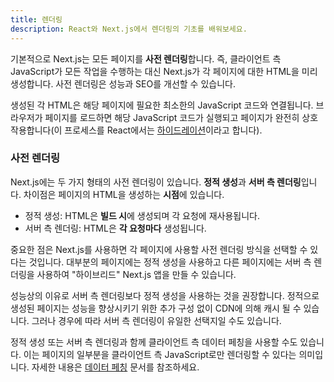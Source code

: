 ```yaml
---
title: 렌더링
description: React와 Next.js에서 렌더링의 기초를 배워보세요.
---
```


기본적으로 Next.js는 모든 페이지를 **사전 렌더링**합니다. 즉, 클라이언트 측 JavaScript가 모든 작업을 수행하는 대신 Next.js가 각 페이지에 대한 HTML을 미리 생성합니다. 사전 렌더링은 성능과 SEO를 개선할 수 있습니다.

생성된 각 HTML은 해당 페이지에 필요한 최소한의 JavaScript 코드와 연결됩니다. 브라우저가 페이지를 로드하면 해당 JavaScript 코드가 실행되고 페이지가 완전히 상호작용합니다(이 프로세스를 React에서는 [하이드레이션](https://react.dev/reference/react-dom/client/hydrateRoot)이라고 합니다).

### 사전 렌더링

Next.js에는 두 가지 형태의 사전 렌더링이 있습니다. **정적 생성**과 **서버 측 렌더링**입니다. 차이점은 페이지의 HTML을 생성하는 **시점**에 있습니다.

- 정적 생성: HTML은 **빌드 시**에 생성되며 각 요청에 재사용됩니다.
- 서버 측 렌더링: HTML은 **각 요청마다** 생성됩니다.

중요한 점은 Next.js를 사용하면 각 페이지에 사용할 사전 렌더링 방식을 선택할 수 있다는 것입니다. 대부분의 페이지에는 정적 생성을 사용하고 다른 페이지에는 서버 측 렌더링을 사용하여 "하이브리드" Next.js 앱을 만들 수 있습니다.

성능상의 이유로 서버 측 렌더링보다 정적 생성을 사용하는 것을 권장합니다. 정적으로 생성된 페이지는 성능을 향상시키기 위한 추가 구성 없이 CDN에 의해 캐시 될 수 있습니다. 그러나 경우에 따라 서버 측 렌더링이 유일한 선택지일 수도 있습니다.

정적 생성 또는 서버 측 렌더링과 함께 클라이언트 측 데이터 페칭을 사용할 수도 있습니다. 이는 페이지의 일부분을 클라이언트 측 JavaScript로만 렌더링할 수 있다는 의미입니다. 자세한 내용은 [데이터 페칭](/docs/pages/building-your-application/data-fetching/client-side) 문서를 참조하세요.

